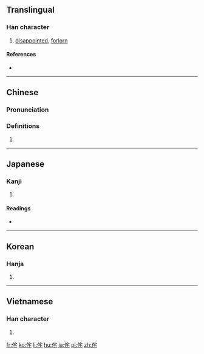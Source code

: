 ==Translingual==

===Han character===
{{Han char|rn=9|rad=人|as=06|sn=8|four=2321<sub>4</sub>|canj=人十竹心 (OJHP)|ids=⿰[[亻]][[宅]]}}

# [[disappointed]], [[forlorn]]

====References====
* {{Han ref|kx=0102.130|dkj=00602|dj=0216.110|hdz=10154.030|uh=4F98|ud=20376|bh=CBB2|bd=52146}}

----

==Chinese==
{{zh-forms}}

===Pronunciation===
{{zh-pron
|m=chà
|c=caa3
|mc=y
|oc=y
|ma=
|cat=a
}}

===Definitions===
# {{rfdef|lang=zh}}

----

==Japanese==

===Kanji===
{{ja-kanji|grade=|rs=人06}}

# {{defn|lang=ja|sort=人06}}

====Readings====
* {{ja-readings|on=[[た]] (ta)|kun=[[ほこる]] (hokoru), [[わびる]] (wabiru), [[わびしい]] (wabishii)}}

----

==Korean==

===Hanja===
{{ko-hanja|hangeul=차|rv=cha|mr=ch'a}}

# {{defn|lang=ko|sort=人06}}

----

==Vietnamese==

===Han character===
{{vi-hantu|[[sá]]|rs=人06}}

# {{defn|lang=vi|sort=人06}}

[[fr:侘]]
[[ko:侘]]
[[li:侘]]
[[hu:侘]]
[[ja:侘]]
[[pl:侘]]
[[zh:侘]]